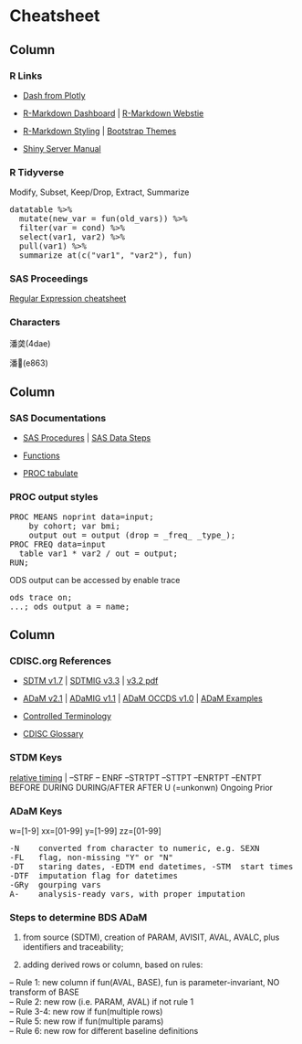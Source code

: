 Cheatsheet {data-orientation=columns}
=======================================================================

Column
-----------------------------------------------------------------------

### R Links

- [Dash from Plotly](https://dash-gallery.plotly.host/Portal/)

- [R-Markdown Dashboard](https://rmarkdown.rstudio.com/lesson-12.html) | [R-Markdown Webstie](https://rmarkdown.rstudio.com/rmarkdown_websites.html)

- [R-Markdown Styling](https://rmarkdown.rstudio.com/html_document_format.html#appearance_and_style) | [Bootstrap Themes](https://bootswatch.com/)

- [Shiny Server Manual](http://docs.rstudio.com/shiny-server/)

### R Tidyverse

Modify, Subset, Keep/Drop, Extract, Summarize
<p><pre>
datatable %>% 
  mutate(new_var = fun(old_vars)) %>%
  filter(var = cond) %>%
  select(var1, var2) %>%  
  pull(var1) %>% 
  summarize_at(c("var1", "var2"), fun)
</pre></p>

### SAS Proceedings

[Regular Expression cheatsheet](/sas/regexp-tip-sheet.pdf)



### Characters

潘䶮(4dae)

潘(e863)

Column
-----------------------------------------------------------------------

### SAS Documentations

- [SAS Procedures](https://go.documentation.sas.com/?cdcId=pgmsascdc&cdcVersion=9.4_3.4&docsetId=allprodsproc&docsetTarget=procedures.htm&locale=en) | [SAS Data Steps](https://go.documentation.sas.com/?cdcId=pgmsascdc&cdcVersion=9.4_3.4&docsetId=lestmtsref&docsetTarget=p08st7rzfn0dgin1fml8hq40hlho.htm&locale=en)

- [Functions](https://go.documentation.sas.com/?cdcId=pgmsascdc&cdcVersion=9.4_3.4&docsetId=lefunctionsref&docsetTarget=n01f5qrjoh9h4hn1olbdpb5pr2td.htm&locale=en)

- [PROC tabulate](http://support.sas.com/resources/papers/proceedings09/039-2009.pdf)

### PROC output styles

<p><pre>
PROC MEANS noprint data=input;
	by cohort; var bmi;
	output out = output (drop = _freq_ _type_);
PROC FREQ data=input
  table var1 * var2 / out = output;
RUN;
</pre></p>

ODS output can be accessed by enable trace

<p><pre>
ods trace on; 
...; ods output a = name;
</pre></p>

Column
-----------------------------------------------------------------------

### CDISC.org References

- [SDTM v1.7](https://www.cdisc.org/standards/foundational/sdtm/sdtm-v1-7) | [SDTMIG v3.3](https://www.cdisc.org/standards/foundational/sdtmig/sdtmig-v3-3) | [v3.2 pdf](https://www.cdisc.org/system/files/members/standard/foundational/sdtmig/sdtmig_20v3.2_20noportfolio.pdf)

- [ADaM v2.1](https://www.cdisc.org/system/files/members/standard/foundational/adam/analysis_data_model_v2.1.pdf) | [ADaMIG v1.1](https://www.cdisc.org/system/files/members/standard/foundational/adam/ADaMIG_v1.1.pdf) | [ADaM OCCDS v1.0](https://www.cdisc.org/system/files/members/standard/foundational/adam/ADaM_OCCDS_v1.0.pdf) | [ADaM Examples](https://www.cdisc.org/system/files/members/standard/foundational/adam/adam_examples_final.pdf)


- [Controlled Terminology](https://evs.nci.nih.gov/ftp1/CDISC/SDTM/SDTM%20Terminology.html)

- [CDISC Glossary](https://www.cdisc.org/system/files/members/standard/foundational/glossary/CDISC%20Glossary%20v11.pdf)


### STDM Keys

[relative timing](https://www.cdisc.org/standards/foundational/sdtmig/sdtmig-v3-3#Use+of+Relative+Timing+Variables) | --STRF -- ENRF --STRTPT --STTPT --ENRTPT --ENTPT 
<br />
BEFORE DURING DURING/AFTER AFTER U (=unkonwn) Ongoing Prior

### ADaM Keys

w=[1-9] xx=[01-99] y=[1-99] zz=[01-99]

<p><pre>
-N	  converted from character to numeric, e.g. SEXN
-FL	  flag, non-missing "Y" or "N"
-DT   staring dates, -EDTM end datetimes, -STM  start times
-DTF  imputation flag for datetimes
-GRy  gourping vars
A-	  analysis-ready vars, with proper imputation
</pre></p>

### Steps to determine BDS ADaM

1. from source (SDTM), creation of PARAM, AVISIT, AVAL, AVALC, plus identifiers and traceability;

2. adding derived rows or column, based on rules:

-- Rule 1: new column if fun(AVAL, BASE), fun is parameter-invariant, NO transform of BASE<br />
-- Rule 2: new row (i.e. PARAM, AVAL) if not rule 1<br />
-- Rule 3-4: new row if fun(multiple rows)<br />
-- Rule 5:  new row if fun(multiple params)<br />
-- Rule 6: new row for different baseline definitions
